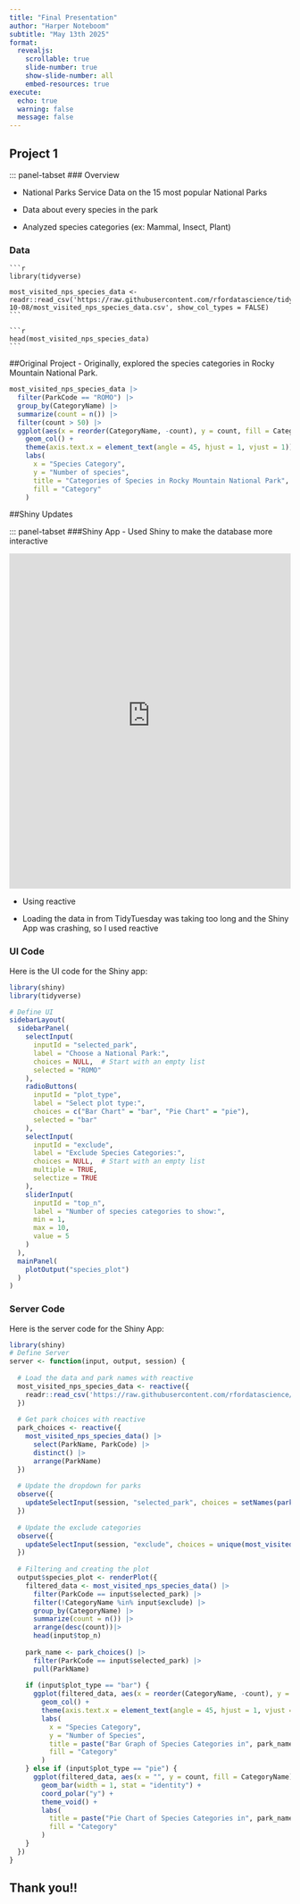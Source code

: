```yaml
---
title: "Final Presentation"
author: "Harper Noteboom"
subtitle: "May 13th 2025"
format:
  revealjs:
    scrollable: true
    slide-number: true
    show-slide-number: all
    embed-resources: true
execute:
  echo: true
  warning: false
  message: false
---
```


## Project 1

::: panel-tabset
### Overview

-   National Parks Service Data on the 15 most popular National Parks

-   Data about every species in the park 

-   Analyzed species categories (ex: Mammal, Insect, Plant)

### Data

    ```r
    library(tidyverse)
    
    most_visited_nps_species_data <-   readr::read_csv('https://raw.githubusercontent.com/rfordatascience/tidytuesday/main/data/2024/2024-10-08/most_visited_nps_species_data.csv', show_col_types = FALSE)
    ```

    ```r
    head(most_visited_nps_species_data)
    ```
    
##Original Project 
  - Originally, explored the species categories in Rocky Mountain National Park. 
  
```r
most_visited_nps_species_data |> 
  filter(ParkCode == "ROMO") |> 
  group_by(CategoryName) |> 
  summarize(count = n()) |> 
  filter(count > 50) |> 
  ggplot(aes(x = reorder(CategoryName, -count), y = count, fill = CategoryName)) + 
    geom_col() + 
    theme(axis.text.x = element_text(angle = 45, hjust = 1, vjust = 1))+
    labs(
      x = "Species Category", 
      y = "Number of species",
      title = "Categories of Species in Rocky Mountain National Park",
      fill = "Category"
    )

```
  
##Shiny Updates

::: panel-tabset
###Shiny App 
- Used Shiny to make the database more interactive 

::: {.cell-output-display}
<iframe src="https://harper-noteboom.shinyapps.io/proj_6_shiny/" width="100%" height="600px" frameborder="0"></iframe>
:::

- Using reactive 

- Loading the data in from TidyTuesday was taking too long and the Shiny App was crashing, so I used reactive 

### UI Code

Here is the UI code for the Shiny app:

```r

library(shiny)
library(tidyverse)

# Define UI
sidebarLayout(
  sidebarPanel(
    selectInput(
      inputId = "selected_park",
      label = "Choose a National Park:",
      choices = NULL,  # Start with an empty list
      selected = "ROMO"
    ),
    radioButtons(
      inputId = "plot_type",
      label = "Select plot type:",
      choices = c("Bar Chart" = "bar", "Pie Chart" = "pie"),
      selected = "bar"
    ),
    selectInput(
      inputId = "exclude",
      label = "Exclude Species Categories:",
      choices = NULL,  # Start with an empty list
      multiple = TRUE,
      selectize = TRUE
    ),
    sliderInput(
      inputId = "top_n",
      label = "Number of species categories to show:",
      min = 1,
      max = 10,
      value = 5
    )
  ),
  mainPanel(
    plotOutput("species_plot")
  )
)

```

### Server Code 

Here is the server code for the Shiny App: 

```r

library(shiny)
# Define Server
server <- function(input, output, session) {
  
  # Load the data and park names with reactive
  most_visited_nps_species_data <- reactive({
    readr::read_csv('https://raw.githubusercontent.com/rfordatascience/tidytuesday/main/data/2024/2024-10-08/most_visited_nps_species_data.csv', show_col_types = FALSE)
  })
  
  # Get park choices with reactive
  park_choices <- reactive({
    most_visited_nps_species_data() |> 
      select(ParkName, ParkCode) |> 
      distinct() |> 
      arrange(ParkName)
  })
  
  # Update the dropdown for parks
  observe({
    updateSelectInput(session, "selected_park", choices = setNames(park_choices()$ParkCode, park_choices()$ParkName), selected = "ROMO")
  })
  
  # Update the exclude categories 
  observe({
    updateSelectInput(session, "exclude", choices = unique(most_visited_nps_species_data()$CategoryName))
  })
  
  # Filtering and creating the plot
  output$species_plot <- renderPlot({
    filtered_data <- most_visited_nps_species_data() |>
      filter(ParkCode == input$selected_park) |>
      filter(!CategoryName %in% input$exclude) |>
      group_by(CategoryName) |>
      summarize(count = n()) |>
      arrange(desc(count))|>
      head(input$top_n)
    
    park_name <- park_choices() |>
      filter(ParkCode == input$selected_park) |>
      pull(ParkName)
    
    if (input$plot_type == "bar") {
      ggplot(filtered_data, aes(x = reorder(CategoryName, -count), y = count, fill = CategoryName)) +
        geom_col() +
        theme(axis.text.x = element_text(angle = 45, hjust = 1, vjust = 1)) +
        labs(
          x = "Species Category",
          y = "Number of Species",
          title = paste("Bar Graph of Species Categories in", park_name),
          fill = "Category"
        )
    } else if (input$plot_type == "pie") {
      ggplot(filtered_data, aes(x = "", y = count, fill = CategoryName)) +
        geom_bar(width = 1, stat = "identity") +
        coord_polar("y") +
        theme_void() +
        labs(
          title = paste("Pie Chart of Species Categories in", park_name),
          fill = "Category"
        )
    }
  })
}

```

## Thank you!! 


